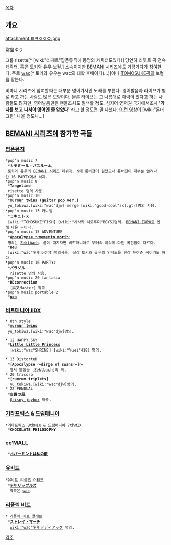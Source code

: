 [[목차]]
== 개요 ==
attachment:ㅌㅋㅇㅇㅇ.png

常盤ゆう

그룹 risette[* [wiki:"리제트"팝픈뮤직에 동명의 캐릭터도있다!] 당연히 리젯트 곡 전속 캐릭터. 혹은 토키와 유우 보컬.] 소속이지만 [[BEMANI 시리즈]]에도 가끔가다가 참여한다. 주로 [[wac]][* 토키와 유우는 wac의 대학 후배이다(...)]이나 [[TOMOSUKE]]곡의 보컬을 맡는다. 

비마니 시리즈에 참여할때는 대부분 영어가사인 노래를 부른다. 영어발음과 라이브가 별로 라고 까는 사람도 많은 모양이다. 물론 라이브는 그 나름대로 매력이 있다고 하는 사람들도 많지만, 영어발음만은 팬들조차도 질색할 정도. 심지어 영어권 국가에서조차 ''''가사를 보고 나서야 영어인 줄 알았다'''' 라고 할 정도면 말 다했다. [http://www.youtube.com/watch?v=_QMvWFpTnUU 이런 영상]이 [wiki:"몬더그린" 나올 정도니...]

== [[BEMANI 시리즈]]에 참가한 곡들 ==
=== [[팝픈뮤직]] ===
 *pop'n music 7 
  *'''カモミール・バスルーム'''
  토키와 유우의 [[BEMANI 시리즈]] 데뷔곡. 9에 롱버전이 실렸으나 롱버전이 대부분 쓸려나간 16 PARTY에서 삭제.
 *pop'n music 8 
  *'''Tangeline'''  
  risette 명의 사용.  
 *pop'n music 10 
  *'''[[murmur twins]] (guitar pop ver.)'''
  yu_tokiwa.[wiki:"wac"djw] merge [wiki:"good-cool"scl.gtr]명의 사용. 
 *pop'n music 13 카니발
  *'''コキュトス''' 
  [wiki:"TOMOSUKE"FISH] [wiki:"사사키 히로후미"BOYS]명의. [[BEMANI EXPO]]로 인해 나온 곡이다.
 *pop'n music 15 ADVENTURE 
  *'''[[Apocalypse 〜memento mori〜]]'''  
  명의는 [[Zektbach]]. 굳이 따지자면 비트매니아로 부터의 이식곡.다만 곡편집이 다르다.  
  *'''[[neu]]'''  
  [wiki:"wac"少年ラジオ]명의사용. 실상 토키와 유우의 인지도를 한참 높여준 곡이기도 하다.
 *pop'n music 16 PARTY♪ 
  *'''パラソル'''  
   risette 명의 사용.
 *pop'n music 20 fantasia
  *'''REcorrection'''
   [猫叉Master] 작곡.
 *pop'n music portable 2
  *'''[[uən]]'''

=== [[비트매니아 IIDX]] ===
 * 8th style
  *'''[[murmur twins]]'''
  yu_tokiwa.[wiki:"wac"djw]명의. 

 * 12 HAPPY SKY 
  *'''[[Little Little Princess]]'''  
   [wiki:"wac"SHRINE] [wiki:"Yuei"418] 명의.

 * 13 DistorteD    
  *'''[Apocalypse 〜dirge of swans〜]～'''  
   앞서 말했듯 [Zektbach]의 곡.  
 * 20 tricoro
  *'''[rumrum triplets]'''
   yu_tokiwa.[wiki:"wac"djw]명의.  
 * 22 PENDUAL
  *'''白露の風'''
   [[Qrispy joybox]] 작곡.

=== [[기타프릭스]] & [[드럼매니아]] ===
 *[[기타프릭스]] 8thMIX & [[드럼매니아]] 7thMIX 
  *'''CHOCOLATE PHILOSOPHY'''  

=== [[ee'MALL]] ===
  *'''[[ペパーミントは私の敵]]'''

=== [[유비트]] ===
 *[[유비트 리플즈 어펜드]]  
  *'''[[少年リップルズ]]'''
   작곡은 [[wac]].

=== [[리플렉 비트]] ===
 * [[리플렉 비트 콜레트]]
  *'''[[ストレイ・マーチ]]'''
   [[wiki:"wac"少年ゾディアック]] 명의.

[[각주]]   
